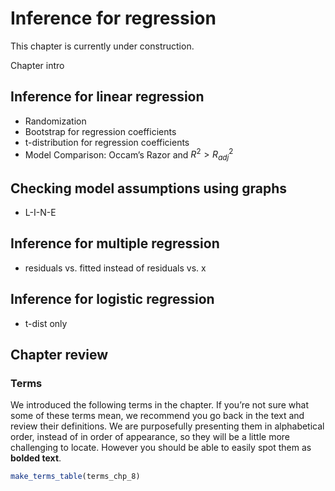 # Inference for regression {#inference-reg}

::: {.uptohere}
This chapter is currently under construction.
:::

::: {.chapterintro}
Chapter intro
:::


## Inference for linear regression

- Randomization
- Bootstrap for regression coefficients
- t-distribution for regression coefficients
- Model Comparison: Occam’s Razor and $R^2 > R^2_{adj}$

## Checking model assumptions using graphs

- L-I-N-E

## Inference for multiple regression

- residuals vs. fitted instead of residuals vs. x

## Inference for logistic regression

- t-dist only

## Chapter review {#chp8-review}

### Terms

We introduced the following terms in the chapter. 
If you're not sure what some of these terms mean, we recommend you go back in the text and review their definitions.
We are purposefully presenting them in alphabetical order, instead of in order of appearance, so they will be a little more challenging to locate. 
However you should be able to easily spot them as **bolded text**.

```r
make_terms_table(terms_chp_8)
```

